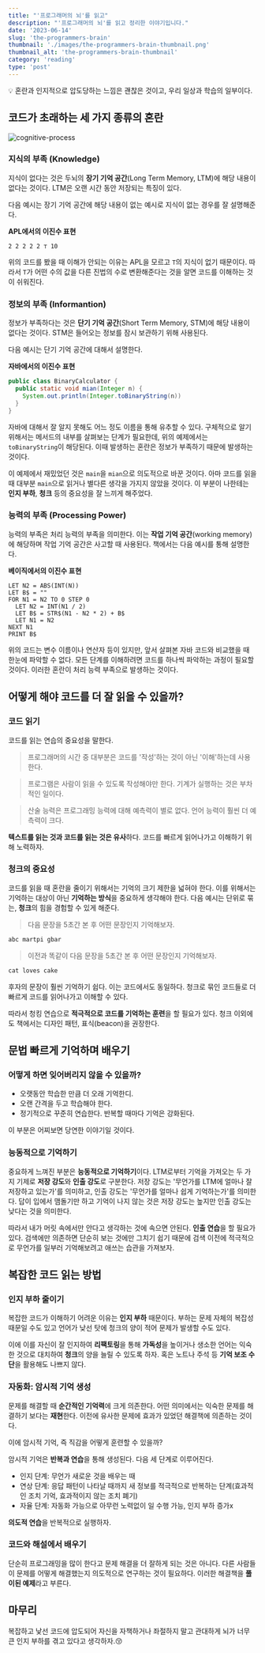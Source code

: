 ```yaml
---
title: "'프로그래머의 뇌'를 읽고"
description: "'프로그래머의 뇌'를 읽고 정리한 이야기입니다."
date: '2023-06-14'
slug: 'the-programmers-brain'
thumbnail: './images/the-programmers-brain-thumbnail.png'
thumbnail_alt: 'the-programmers-brain-thumbnail'
category: 'reading'
type: 'post'
---
```


<Callout>
  💡 혼란과 인지적으로 압도당하는 느낌은 괜찮은 것이고, 우리 일상과 학습의 일부이다.
</Callout>

## 코드가 초래하는 세 가지 종류의 혼란

<Image
  src="https://raw.githubusercontent.com/jgjgill/blog/main/contents/reading/the-programmers-brain/images/cognitive-process.png"
  alt="cognitive-process"
/>

### 지식의 부족 (Knowledge)

지식이 없다는 것은 두뇌의 **장기 기억 공간**(Long Term Memory, LTM)에 해당 내용이 없다는 것이다.
LTM은 오랜 시간 동안 저장되는 특징이 있다.

다음 예시는 장기 기억 공간에 해당 내용이 없는 예시로 지식이 없는 경우를 잘 설명해준다.

**APL에서의 이진수 표현**

```APL
2 2 2 2 2 ⊤ 10
```

위의 코드를 봤을 때 이해가 안되는 이유는 APL을 모르고 `T`의 지식이 없기 때문이다.
따라서 `T`가 어떤 수의 값을 다른 진법의 수로 변환해준다는 것을 알면 코드를 이해하는 것이 쉬워진다.

### 정보의 부족 (Informantion)

정보가 부족하다는 것은 **단기 기억 공간**(Short Term Memory, STM)에 해당 내용이 없다는 것이다.
STM은 들어오는 정보를 잠시 보관하기 위해 사용된다.

다음 예시는 단기 기억 공간에 대해서 설명한다.

**자바에서의 이진수 표현**

```java
public class BinaryCalculator {
  public static void mian(Integer n) {
    System.out.println(Integer.toBinaryString(n))
  }
}
```

자바에 대해서 잘 알지 못해도 어느 정도 이름을 통해 유추할 수 있다.
구체적으로 알기 위해서는 메서드의 내부를 살펴보는 단계가 필요한데, 위의 예제에서는 `toBinaryString`이 해당된다.
이때 발생하는 혼란은 정보가 부족하기 때문에 발생하는 것이다.

이 예제에서 재밌었던 것은 `main`을 `mian`으로 의도적으로 바꾼 것이다.
아마 코드를 읽을 때 대부분 `main`으로 읽거나 별다른 생각을 가지지 않았을 것이다.
이 부분이 나한테는 **인지 부하**, **청크** 등의 중요성을 잘 느끼게 해주었다.

### 능력의 부족 (Processing Power)

능력의 부족은 처리 능력의 부족을 의미한다.
이는 **작업 기억 공간**(working memory)에 해당하며 작업 기억 공간은 사고할 때 사용된다.
책에서는 다음 예시를 통해 설명한다.

**베이직에서의 이진수 표현**

```basic
LET N2 = ABS(INT(N))
LET B$ = ""
FOR N1 = N2 TO 0 STEP 0
  LET N2 = INT(N1 / 2)
  LET B$ = STR$(N1 - N2 * 2) + B$
  LET N1 = N2
NEXT N1
PRINT B$
```

위의 코드는 변수 이름이나 연산자 등이 있지만,
앞서 살펴본 자바 코드와 비교했을 때 한눈에 파악할 수 없다.
모든 단계를 이해하려면 코드를 하나씩 파악하는 과정이 필요할 것이다.
이러한 혼란이 처리 능력 부족으로 발생하는 것이다.

## 어떻게 해야 코드를 더 잘 읽을 수 있을까?

### 코드 읽기

코드를 읽는 연습의 중요성을 말한다.

> 프로그래머의 시간 중 대부분은 코드를 '작성'하는 것이 아닌 '이해'하는데 사용한다.

> 프로그램은 사람이 읽을 수 있도록 작성해야만 한다.
> 기계가 실행하는 것은 부차적인 일이다.

> 산술 능력은 프로그래밍 능력에 대해 예측력이 별로 없다.
> 언어 능력이 훨씬 더 예측력이 크다.

**텍스트를 읽는 것과 코드를 읽는 것은 유사**하다.
코드를 빠르게 읽어나가고 이해하기 위해 노력하자.

### 청크의 중요성

코드를 읽을 때 혼란을 줄이기 위해서는 기억의 크기 제한을 넓혀야 한다.
이를 위해서는 기억하는 대상이 아닌 **기억하는 방식**을 중요하게 생각해야 한다.
다음 예시는 단위로 묶는, **청크**의 힘을 경험할 수 있게 해준다.

> 다음 문장을 5초간 본 후 어떤 문장인지 기억해보자.

```markdown
abc martpi gbar
```

> 이전과 똑같이 다음 문장을 5초간 본 후 어떤 문장인지 기억해보자.

```markdown
cat loves cake
```

후자의 문장이 훨씬 기억하기 쉽다.
이는 코드에서도 동일하다.
청크로 묶인 코드들로 더 빠르게 코드를 읽어나가고 이해할 수 있다.

따라서 청킹 연습으로 **적극적으로 코드를 기억하는 훈련**을 할 필요가 있다.
청크 이외에도 책에서는 디자인 패턴, 표식(beacon)을 권장한다.

## 문법 빠르게 기억하며 배우기

### 어떻게 하면 잊어버리지 않을 수 있을까?

- 오랫동안 학습한 만큼 더 오래 기억한디.
- 오랜 간격을 두고 학습해야 한다.
- 정기적으로 꾸준히 연습한다. 반복할 때마다 기억은 강화된다.

이 부분은 어찌보면 당연한 이야기일 것이다.

### 능동적으로 기억하기

중요하게 느껴진 부분은 **능동적으로 기억하기**이다.
LTM로부터 기억을 가져오는 두 가지 기제로 **저장 강도**와 **인출 강도**로 구분한다.
저장 강도는 '무언가를 LTM에 얼마나 잘 저장하고 있는가'를 의미하고,
인출 강도는 '무언가를 얼마나 쉽게 기억하는가'를 의미한다.
답이 입에서 맴돌기만 하고 기억이 나지 않는 것은 저장 강도는 높지만 인출 강도는 낮다는 것을 의미한다.

따라서 내가 머릿 속에서만 안다고 생각하는 것에 속으면 안된다.
**인출 연습**을 할 필요가 있다.
검색에만 의존하면 단순히 보는 것에만 그치기 쉽기 때문에 검색 이전에 적극적으로 무언가를 일부러 기억해보려고 애쓰는 습관을 가져보자.

## 복잡한 코드 읽는 방법

### 인지 부하 줄이기

복잡한 코드가 이해하기 어려운 이유는 **인지 부하** 때문이다.
부하는 문제 자체의 복잡성 때문일 수도 있고 언어가 낮선 탓에 청크의 양이 적어 문제가 발생할 수도 있다.

이에 이를 자신이 잘 인지하여 **리팩토링**을 통해 **가독성**을 높이거나 생소한 언어는 익숙한 것으로 대치하여 **청크**의 양을 늘릴 수 있도록 하자.
혹은 노트나 주석 등 **기억 보조 수단**을 활용해도 나쁘지 않다.

### 자동화: 암시적 기억 생성

문제를 해결할 때 **순간적인 기억력**에 크게 의존한다.
어떤 의미에서는 익숙한 문제를 해결하기 보다는 **재현**한다.
이전에 유사한 문제에 효과가 있었던 해결책에 의존하는 것이다.

이에 암시적 기억, 즉 직감을 어떻게 훈련할 수 있을까?

암시적 기억은 **반복과 연습**을 통해 생성된다.
다음 세 단계로 이루어진다.

- 인지 단계: 무언가 새로운 것을 배우는 때
- 연상 단계: 응답 패턴이 나타날 때까지 새 정보를 적극적으로 반복하는 단계(효과적인 조치 기억, 효과적이지 않는 조치 폐기)
- 자율 단계: 자동화 가능으로 아무런 노력없이 일 수행 가능, 인지 부하 증가x

**의도적 연습**을 반복적으로 실행하자.

### 코드와 해설에서 배우기

단순히 프로그래밍을 많이 한다고 문제 해결을 더 잘하게 되는 것은 아니다.
다른 사람들이 문제를 어떻게 해결했는지 의도적으로 연구하는 것이 필요하다.
이러한 해결책을 **풀이된 예제**라고 부른다.

## 마무리

복잡하고 낯선 코드에 압도되어 자신을 자책하거나 좌절하지 말고 관대하게 뇌가 너무 큰 인지 부하를 겪고 있다고 생각하자.😚
